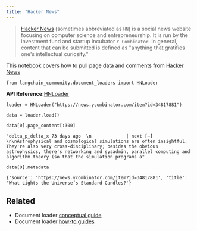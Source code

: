 ```yaml
---
title: "Hacker News"
---
```


> [Hacker News](https://en.wikipedia.org/wiki/Hacker_News) (sometimes abbreviated as `HN`) is a social news website focusing on computer science and entrepreneurship. It is run by the investment fund and startup incubator `Y Combinator`. In general, content that can be submitted is defined as "anything that gratifies one's intellectual curiosity."

This notebook covers how to pull page data and comments from [Hacker News](https://news.ycombinator.com/)

```
from langchain_community.document_loaders import HNLoader
```

**API Reference:**[HNLoader](https://python.langchain.com/api_reference/community/document_loaders/langchain_community.document_loaders.hn.HNLoader.html)

```
loader = HNLoader("https://news.ycombinator.com/item?id=34817881")
```

```
data = loader.load()
```

```
data[0].page_content[:300]
```

```
"delta_p_delta_x 73 days ago  \n             | next [–] \n\nAstrophysical and cosmological simulations are often insightful. They're also very cross-disciplinary; besides the obvious astrophysics, there's networking and sysadmin, parallel computing and algorithm theory (so that the simulation programs a"
```

```
data[0].metadata
```

```
{'source': 'https://news.ycombinator.com/item?id=34817881', 'title': 'What Lights the Universe’s Standard Candles?'}
```

## Related

* Document loader [conceptual guide](/src/oss/concepts/document_loaders)
* Document loader [how-to guides](/src/oss/how_to/#document-loaders)
